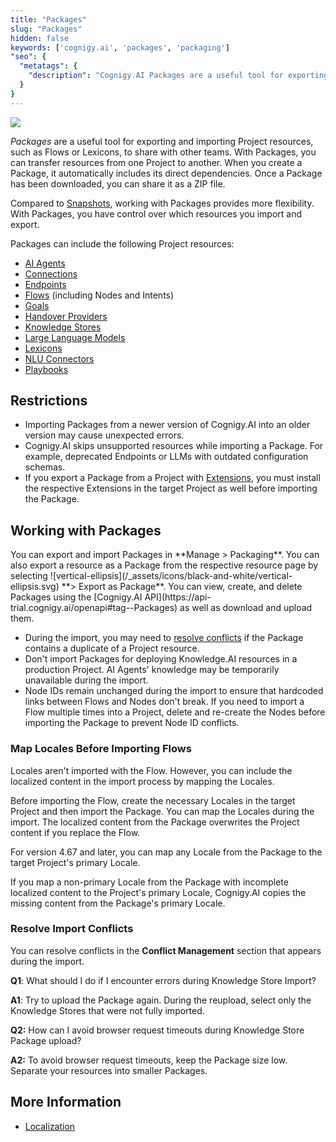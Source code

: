 ```yaml
---
title: "Packages"
slug: "Packages"
hidden: false
keywords: ['cognigy.ai', 'packages', 'packaging']
"seo": {
  "metatags": {
    "description": "Cognigy.AI Packages are a useful tool for exporting and importing a Project's resources, such as Flows or Lexicons, to share with other teams. The Packages allow you to transfer resources from one Project to another. When you create a Package, it automatically includes its direct dependencies. Once downloaded, it can be shared as a ZIP file."
  }
}
---
```


<a href="/release-notes/4.97"><img noZoom src="https://img.shields.io/badge/Updated in-v4.97-blue.svg" /></a>


_Packages_ are a useful tool for exporting and importing Project resources, such as Flows or Lexicons, to share with other teams. With Packages, you can transfer resources from one Project to another. When you create a Package, it automatically includes its direct dependencies. Once a Package has been downloaded, you can share it as a ZIP file.

Compared to [Snapshots](/ai/agents/deploy/snapshots), working with Packages provides more flexibility. With Packages, you have control over which resources you import and export.

Packages can include the following Project resources:

- [AI Agents](/ai/agents/develop/manage-ai-agents)
- [Connections](/ai/platform-features/connections)
- [Endpoints](/ai/agents/deploy/endpoints/overview)
- [Flows](/ai/agents/develop/projects-and-flows/overview) (including Nodes and Intents)
- [Goals](/ai/agents/analyze/goals-and-tasks/goals)
- [Handover Providers](/ai/escalate/handovers)
- [Knowledge Stores](/ai/agents/develop/knowledge-ai/knowledge-store)
- [Large Language Models](/ai/agents/develop/gen-ai-and-llms/llms)
- [Lexicons](/ai/platform-features/nlu/slots/user-defined/lexicon)
- [NLU Connectors](/ai/platform-features/nlu/external/nlu-connectors/overview)
- [Playbooks](/ai/agents/test/playbooks)

## Restrictions

- Importing Packages from a newer version of Cognigy.AI into an older version may cause unexpected errors.
- Cognigy.AI skips unsupported resources while importing a Package. For example, deprecated Endpoints or LLMs with outdated configuration schemas.
- If you export a Package from a Project with [Extensions](/ai/for-developers/extensions), you must install the respective Extensions in the target Project as well before importing the Package.

## Working with Packages

<Tabs>
  <Tab title="GUI">
         You can export and import Packages in **Manage > Packaging**. You can also export a resource as a Package from the respective resource page by selecting ![vertical-ellipsis](/_assets/icons/black-and-white/vertical-ellipsis.svg) **> Export as Package**.
  </Tab>
  <Tab title="API">
         You can view, create, and delete Packages using the [Cognigy.AI API](https://api-trial.cognigy.ai/openapi#tag--Packages) as well as download and upload them.
  </Tab>
</Tabs>
<Accordion title="Package Import">

   - During the import, you may need to [resolve conflicts](#resolve-import-conflicts) if the Package contains a duplicate of a Project resource.
   - Don't import Packages for deploying Knowledge.AI resources in a production Project. AI Agents' knowledge may be temporarily unavailable during the import.
   - Node IDs remain unchanged during the import to ensure that hardcoded links between Flows and Nodes don't break. If you need to import a Flow multiple times into a Project, delete and re-create the Nodes before importing the Package to prevent Node ID conflicts.
</Accordion>

### Map Locales Before Importing Flows

Locales aren't imported with the Flow. However, you can include the localized content in the import process by mapping the Locales.

<Accordion title="Map Locales">
   Before importing the Flow, create the necessary Locales in the target Project and then import the Package. You can map the Locales during the import. The localized content from the Package overwrites the Project content if you replace the Flow.

   For version 4.67 and later, you can map any Locale from the Package to the target Project's primary Locale.

   If you map a non-primary Locale from the Package with incomplete localized content to the Project's primary Locale, Cognigy.AI copies the missing content from the Package's primary Locale.
</Accordion>

### Resolve Import Conflicts

You can resolve conflicts in the **Conflict Management** section that appears during the import.

<Accordion title="FAQ">

  **Q1**: What should I do if I encounter errors during Knowledge Store Import?

  **A1**: Try to upload the Package again. During the reupload, select only the Knowledge Stores that were not fully imported.

  **Q2:** How can I avoid browser request timeouts during Knowledge Store Package upload?

  **A2:** To avoid browser request timeouts, keep the Package size low. Separate your resources into smaller Packages.
</Accordion>

## More Information

- [Localization](/ai/platform-features/translation-and-localization/localization)